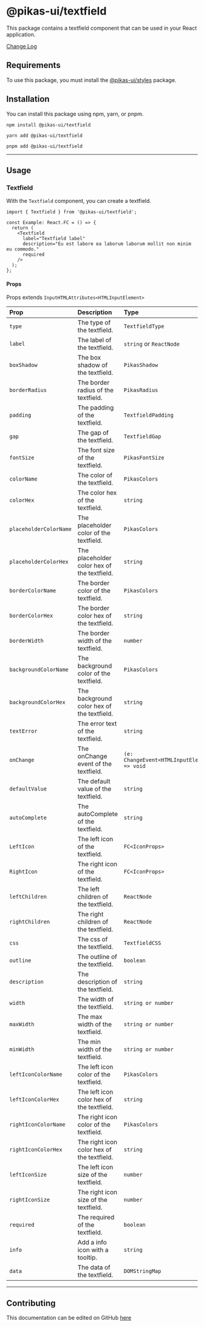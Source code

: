 

<NextSeo title="Textfield" />

# @pikas-ui/textfield

This package contains a textfield component that can be used in your React application.

<a href="https://github.com/Achaak/pikas/blob/main/packages/ui/textfield/CHANGELOG.md">
  Change Log
</a>

## Requirements

To use this package, you must install the <a href={stylesLink}>@pikas-ui/styles</a> package.

## Installation

You can install this package using npm, yarn, or pnpm.

```
npm install @pikas-ui/textfield
```

```
yarn add @pikas-ui/textfield
```

```
pnpm add @pikas-ui/textfield
```

---

## Usage

### Textfield

With the `Textfield` component, you can create a textfield.

<TextfieldExample />

```tsx
import { Textfield } from '@pikas-ui/textfield';

const Example: React.FC = () => {
  return (
    <Textfield
      label="Textfield label"
      description="Eu est labore ea laborum laborum mollit non minim eu commodo."
      required
    />
  );
};
```

#### Props

Props extends `InputHTMLAttributes<HTMLInputElement>`

| Prop                   | Description                                 | Type                                         | Default             |
| :--------------------- | :------------------------------------------ | :------------------------------------------- | :------------------ |
| `type`                 | The type of the textfield.                  | `TextfieldType`                              | `"text"`            |
| `label`                | The label of the textfield.                 | `string` or `ReactNode`                      | -                   |
| `boxShadow`            | The box shadow of the textfield.            | `PikasShadow`                                | `"inner-md"`    |
| `borderRadius`         | The border radius of the textfield.         | `PikasRadius`                                 | `"md"`              |
| `padding`              | The padding of the textfield.               | `TextfieldPadding`                           | `"md"`              |
| `gap`                  | The gap of the textfield.                   | `TextfieldGap`                               | -                   |
| `fontSize`             | The font size of the textfield.             | `PikasFontSize`                              | `"em-base"`       |
| `colorName`            | The color of the textfield.                 | `PikasColors`                                | -                   |
| `colorHex`             | The color hex of the textfield.             | `string`                                     | -                   |
| `placeholderColorName` | The placeholder color of the textfield.     | `PikasColors`                                | `"black-light"`     |
| `placeholderColorHex`  | The placeholder color hex of the textfield. | `string`                                     | -                   |
| `borderColorName`      | The border color of the textfield.          | `PikasColors`                                | `"transparent"`     |
| `borderColorHex`       | The border color hex of the textfield.      | `string`                                     | -                   |
| `borderWidth`          | The border width of the textfield.          | `number`                                     | `0`                 |
| `backgroundColorName`  | The background color of the textfield.      | `PikasColors`                                | `"gray-lightest-1"` |
| `backgroundColorHex`   | The background color hex of the textfield.  | `string`                                     | -                   |
| `textError`            | The error text of the textfield.            | `string`                                     | -                   |
| `onChange`             | The onChange event of the textfield.        | `(e: ChangeEvent<HTMLInputElement>) => void` | -                   |
| `defaultValue`         | The default value of the textfield.         | `string`                                     | -                   |
| `autoComplete`         | The autoComplete of the textfield.          | `string`                                     | -                   |
| `LeftIcon`             | The left icon of the textfield.             | `FC<IconProps>`                              | -                   |
| `RightIcon`            | The right icon of the textfield.            | `FC<IconProps>`                              | -                   |
| `leftChildren`         | The left children of the textfield.         | `ReactNode`                                  | -                   |
| `rightChildren`        | The right children of the textfield.        | `ReactNode`                                  | -                   |
| `css`                  | The css of the textfield.                   | `TextfieldCSS`                               | -                   |
| `outline`              | The outline of the textfield.               | `boolean`                                    | `true`              |
| `description`          | The description of the textfield.           | `string`                                     | -                   |
| `width`                | The width of the textfield.                 | `string or number`                           | `"100%"`            |
| `maxWidth`             | The max width of the textfield.             | `string or number`                           | `"100%"`            |
| `minWidth`             | The min width of the textfield.             | `string or number`                           | -                   |
| `leftIconColorName`    | The left icon color of the textfield.       | `PikasColors`                                | -                   |
| `leftIconColorHex`     | The left icon color hex of the textfield.   | `string`                                     | -                   |
| `rightIconColorName`   | The right icon color of the textfield.      | `PikasColors`                                | -                   |
| `rightIconColorHex`    | The right icon color hex of the textfield.  | `string`                                     | -                   |
| `leftIconSize`         | The left icon size of the textfield.        | `number`                                     | -                   |
| `rightIconSize`        | The right icon size of the textfield.       | `number`                                     | -                   |
| `required`             | The required of the textfield.              | `boolean`                                    | `false`             |
| `info`                 | Add a info icon with a tooltip.             | `string`                                     | -                   |
| `data`                 | The data of the textfield.                  | `DOMStringMap`                               | -                   |

---

## Contributing

This documentation can be edited on GitHub [here](https://github.com/Achaak/pikas/blob/main/apps/docs-ui/pages/components/textfield.mdx)
